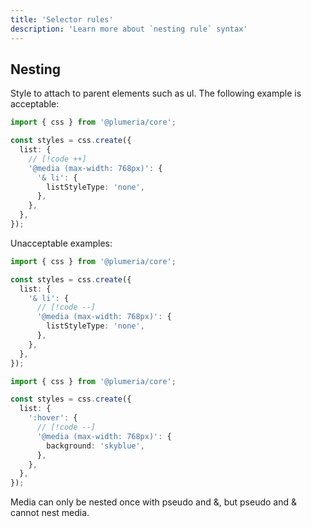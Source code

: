 ```yaml
---
title: 'Selector rules'
description: 'Learn more about `nesting rule` syntax'
---
```



## Nesting
Style to attach to parent elements such as ul. The following example is acceptable:

```ts title="TypeScript" {1}
import { css } from '@plumeria/core';

const styles = css.create({
  list: {
    // [!code ++]
    '@media (max-width: 768px)': {
      '& li': {
        listStyleType: 'none',
      },
    },
  },
});
```



<Callout type="error" title="error cases">
  Unacceptable examples:
</Callout>

```ts title="TypeScript" {1}
import { css } from '@plumeria/core';

const styles = css.create({
  list: {
    '& li': {
      // [!code --]
      '@media (max-width: 768px)': {
        listStyleType: 'none',
      },
    },
  },
});
```

```ts title="TypeScript" {1}
import { css } from '@plumeria/core';

const styles = css.create({
  list: {
    ':hover': {
      // [!code --]
      '@media (max-width: 768px)': {
        background: 'skyblue',
      },
    },
  },
});
```


<Callout type="info" title="Nesting Restrictions">
  Media can only be nested once with pseudo and &, but pseudo and & cannot nest media.
</Callout>

<Cards>
  <Card title="See more about API create" href="/docs/reference/create" />
  <Card title="See more about API global" href="/docs/reference/global" />
</Cards>
